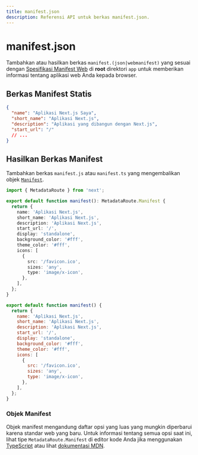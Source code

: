```yaml
---
title: manifest.json
description: Referensi API untuk berkas manifest.json.
---
```


# manifest.json

Tambahkan atau hasilkan berkas `manifest.(json|webmanifest)` yang sesuai dengan [Spesifikasi Manifest Web](https://developer.mozilla.org/docs/Web/Manifest) di **root** direktori `app` untuk memberikan informasi tentang aplikasi web Anda kepada browser.

## Berkas Manifest Statis

```json filename="app/manifest.json | app/manifest.webmanifest"
{
  "name": "Aplikasi Next.js Saya",
  "short_name": "Aplikasi Next.js",
  "description": "Aplikasi yang dibangun dengan Next.js",
  "start_url": "/"
  // ...
}
```

## Hasilkan Berkas Manifest

Tambahkan berkas `manifest.js` atau `manifest.ts` yang mengembalikan objek [`Manifest`](#manifest-object).

```ts filename="app/manifest.ts" switcher
import { MetadataRoute } from 'next';

export default function manifest(): MetadataRoute.Manifest {
  return {
    name: 'Aplikasi Next.js',
    short_name: 'Aplikasi Next.js',
    description: 'Aplikasi Next.js',
    start_url: '/',
    display: 'standalone',
    background_color: '#fff',
    theme_color: '#fff',
    icons: [
      {
        src: '/favicon.ico',
        sizes: 'any',
        type: 'image/x-icon',
      },
    ],
  };
}
```

```js filename="app/manifest.js" switcher
export default function manifest() {
  return {
    name: 'Aplikasi Next.js',
    short_name: 'Aplikasi Next.js',
    description: 'Aplikasi Next.js',
    start_url: '/',
    display: 'standalone',
    background_color: '#fff',
    theme_color: '#fff',
    icons: [
      {
        src: '/favicon.ico',
        sizes: 'any',
        type: 'image/x-icon',
      },
    ],
  };
}
```

### Objek Manifest

Objek manifest mengandung daftar opsi yang luas yang mungkin diperbarui karena standar web yang baru. Untuk informasi tentang semua opsi saat ini, lihat tipe `MetadataRoute.Manifest` di editor kode Anda jika menggunakan [TypeScript](https://nextjs.org/docs/app/building-your-application/configuring/typescript#typescript-plugin) atau lihat [dokumentasi MDN](https://developer.mozilla.org/docs/Web/Manifest).
